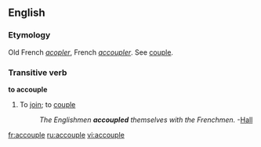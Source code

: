 ==English==

===Etymology===
Old French ''[[acopler]]'', French ''[[accoupler]]''. See [[couple]].

===Transitive verb===
{{rfc-trverb|Transitive verb}}
'''to accouple'''

# {{rare}} To [[join]]; to [[couple]]
#:''The Englishmen '''accoupled''' themselves with the Frenchmen.'' -[[Hall]]

[[fr:accouple]]
[[ru:accouple]]
[[vi:accouple]]